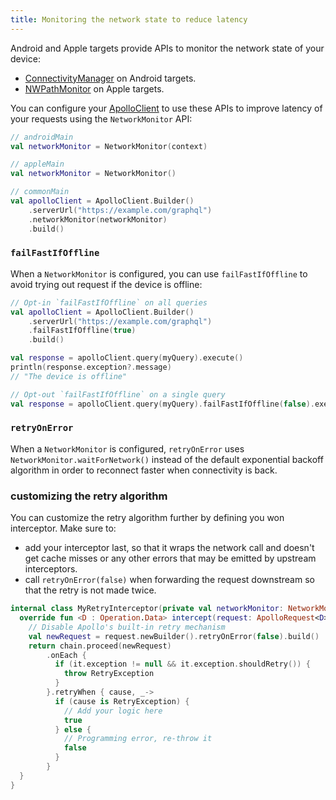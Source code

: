 ```yaml
---
title: Monitoring the network state to reduce latency
---
```


Android and Apple targets provide APIs to monitor the network state of your device:

- [ConnectivityManager](https://developer.android.com/training/monitoring-device-state/) on Android targets.
- [NWPathMonitor](https://developer.apple.com/documentation/network/nwpathmonitor) on Apple targets.

You can configure your [ApolloClient](https://www.apollographql.com/docs/kotlin/kdoc/apollo-runtime/com.apollographql.apollo3/-apollo-client/index.html) to use these APIs to improve latency of your requests using the `NetworkMonitor` API:

```kotlin
// androidMain
val networkMonitor = NetworkMonitor(context)

// appleMain
val networkMonitor = NetworkMonitor()

// commonMain
val apolloClient = ApolloClient.Builder()
    .serverUrl("https://example.com/graphql")
    .networkMonitor(networkMonitor)
    .build()
```

### `failFastIfOffline`

When a `NetworkMonitor` is configured, you can use `failFastIfOffline` to avoid trying out request if the device is offline:

```kotlin
// Opt-in `failFastIfOffline` on all queries
val apolloClient = ApolloClient.Builder()
    .serverUrl("https://example.com/graphql")
    .failFastIfOffline(true)
    .build()

val response = apolloClient.query(myQuery).execute()
println(response.exception?.message)
// "The device is offline"

// Opt-out `failFastIfOffline` on a single query
val response = apolloClient.query(myQuery).failFastIfOffline(false).execute()
```

### `retryOnError`

When a `NetworkMonitor` is configured, `retryOnError` uses `NetworkMonitor.waitForNetwork()` instead of the default exponential backoff algorithm in order to reconnect faster when connectivity is back.

### customizing the retry algorithm

You can customize the retry algorithm further by defining you won interceptor. Make sure to:

- add your interceptor last, so that it wraps the network call and doesn't get cache misses or any other errors that may be emitted by upstream interceptors.
- call `retryOnError(false)` when forwarding the request downstream so that the retry is not made twice.

```kotlin
internal class MyRetryInterceptor(private val networkMonitor: NetworkMonitor?): ApolloInterceptor {
  override fun <D : Operation.Data> intercept(request: ApolloRequest<D>, chain: ApolloInterceptorChain): Flow<ApolloResponse<D>> {
    // Disable Apollo's built-in retry mechanism
    val newRequest = request.newBuilder().retryOnError(false).build()
    return chain.proceed(newRequest)
        .onEach { 
          if (it.exception != null && it.exception.shouldRetry()) {
            throw RetryException
          }
        }.retryWhen { cause, _-> 
          if (cause is RetryException) {
            // Add your logic here
            true
          } else {
            // Programming error, re-throw it
            false
          }
        }
  }
}
```

